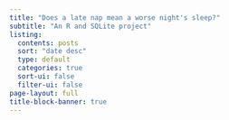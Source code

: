 ```yaml
---
title: "Does a late nap mean a worse night's sleep?"
subtitle: "An R and SQLite project"
listing:
  contents: posts
  sort: "date desc"
  type: default
  categories: true
  sort-ui: false
  filter-ui: false
page-layout: full
title-block-banner: true
---
```



